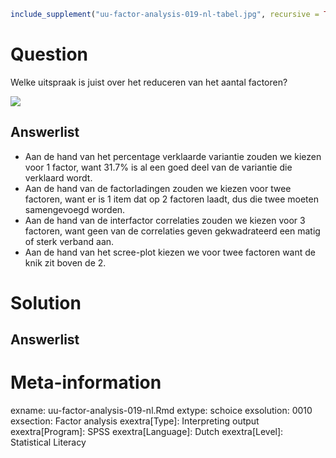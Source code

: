 ```{r, echo = FALSE, results = "hide"}
include_supplement("uu-factor-analysis-019-nl-tabel.jpg", recursive = TRUE)
```



Question
========
  
Welke uitspraak is juist over het reduceren van het aantal factoren? 

![](uu-factor-analysis-019-nl-tabel.jpg)
  
Answerlist
----------
* Aan de hand van het percentage verklaarde variantie zouden we kiezen voor 1 factor, want 31.7% is al een goed deel van de variantie die verklaard wordt.
* Aan de hand van de factorladingen zouden we kiezen voor twee factoren, want er is 1 item dat op 2 factoren laadt, dus die twee moeten samengevoegd worden. 
* Aan de hand van de interfactor correlaties zouden we kiezen voor 3 factoren, want geen van de correlaties geven gekwadrateerd een matig of sterk verband aan. 
* Aan de hand van het scree-plot kiezen we voor twee factoren want de knik zit boven de 2. 




Solution
========


Answerlist
----------


Meta-information
================
exname: uu-factor-analysis-019-nl.Rmd
extype: schoice
exsolution: 0010
exsection: Factor analysis
exextra[Type]: Interpreting output
exextra[Program]: SPSS
exextra[Language]: Dutch
exextra[Level]: Statistical Literacy
